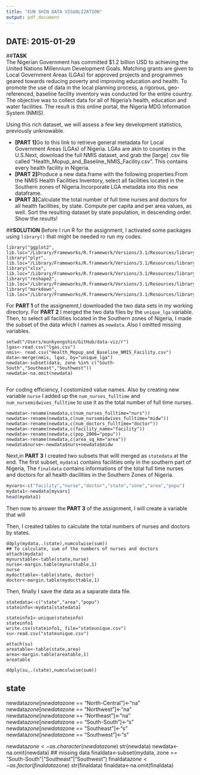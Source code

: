 ```yaml
---
title: "EUN SHIN DATA VISUALIZATION"
output: pdf_document
---
```


DATE: 2015-01-29
---

##**TASK** <br>
The Nigerian Government has committed $1.2 billion USD to achieving the United Nations Millennium Development Goals. Matching grants are given to Local Government Areas (LGAs) for approved projects and programmes geared towards reducing poverty and improving education and health. To promote the use of data in the local planning process, a rigorous, geo-referenced, baseline facility inventory was conducted for the entire country. The objective was to collect data for all of Nigeria’s health, education and water facilities. The result is this online portal, the Nigeria MDG Information System (NMIS).

Using this rich dataset, we will assess a few key development statistics, previously unknowable.

- **[PART 1]**Go to this link to retrieve general metadata for Local Government Areas (LGAs) of Nigeria. LGAs are akin to counties in the U.S.Next, download the full NMIS dataset, and grab the [large] .csv file called “Health_Mopup_and_Baseline_NMIS_Facility.csv”. This contains every health facility in Nigeria.
- **[PART 2]**Produce a new data.frame with the following properties:From the NMIS Health Facilities Inventory, select all facilities located in the Southern zones of Nigeria.Incorporate LGA metadata into this new dataframe.
- **[PART 3]**Calculate the total number of full time nurses and doctors for all health facilities, by state. Compute per capita and per area values, as well.
Sort the resulting dataset by state population, in descending order.
Show the results!

##**SOLUTION**
Before I run R for the assignment, I activated some packages using `library()` that might be needed ro run my codes. 

```
library("ggplot2", lib.loc="/Library/Frameworks/R.framework/Versions/3.1/Resources/library")
library("plyr", lib.loc="/Library/Frameworks/R.framework/Versions/3.1/Resources/library")
library("xlsx", lib.loc="/Library/Frameworks/R.framework/Versions/3.1/Resources/library")
library("reshape2", lib.loc="/Library/Frameworks/R.framework/Versions/3.1/Resources/library")
library("markdown", lib.loc="/Library/Frameworks/R.framework/Versions/3.1/Resources/library")
```
For **PART 1** of the assignemnt,I downloaded the two data sets in my working directory. For **PART 2** I merged the two data files by the `unique_lga` variable. Then, to select all facilities located in the Southern zones of Nigeria, I made the subset of the data which I names as `newdata`. Also I omitted missing variables. 

```
setwd("/Users/eunkyongshin/GitHub/data-viz/r")
lgas<-read.csv("lgas.csv")
nmis<- read.csv("Health_Mopup_and_Baseline_NMIS_Facility.csv")
data<-merge(nmis, lgas, by="unique_lga")
newdata<-subset(data, zone %in% c("South-South","Southeast","Southwest"))
newdata<-na.omit(newdata)


```

For coding efficiency, I costomized value names. Also by creating new variable `nurse` I added up the `num_nurses_fulltime` and `num_nursemidwives_fulltime` to use it as the total number of full time nurses.   

``` 
newdata<-rename(newdata,c(num_nurses_fulltime="nurs"))
newdata<-rename(newdata,c(num_nursemidwives_fulltime="midw"))
newdata<-rename(newdata,c(num_doctors_fulltime="doctor"))
newdata<-rename(newdata,c(facility_name="facility"))
newdata<-rename(newdata,c(pop_2006="popu"))
newdata<-rename(newdata,c(area_sq_km="area"))
newdata$nurse<-newdata$nurs+newdata$midw
```

Next,in **PART 3** I created two subsets that willl merged as `statedata` at the end. The first subset, `mydata1` contains facilities only in the southern part of Nigeria, The `finaldata` contains informations of the total full time nurses and doctors for all health dacilities in the Southern Zones of Nigeria.  

```r
myvars<-c("facility","nurse","doctor","state","zone","area","popu")
mydata1<-newdata[myvars]
head(mydata1)
```
Then now to answer the **PART 3** of the assignment, I will create a variable that will 


Then, I created tables to calculate the total numbers of nurses and doctors by states. 
```
ddply(mydata,.(state),numcolwise(sum))
## To calculate, sum of the numbers of nurses and doctors
attach(mydata)
mynurstable<-table(state,nurse)
nurse<-margin.table(mynurstable,1)
nurse
mydocttable<-table(state, doctor)
doctor<-margin.table(mydocttable,1)

```
Then, finally I save the data as a saparate data file. 
```
statedata<-c("state","area","popu")
stateinfo<-mydata[statedata]

stateinfo1<-unique(stateinfo)
stateinfo1
write.csv(stateinfo1, file="stateunique.csv")
su<-read.csv("stateunique.csv")

attach(su)
areatable<-table(state,area)
area<-margin.table(areatable,1)
areatable

ddply(su,.(state),numcolwise(sum))

```

state
---
newdata$zone[newdata$zone == "North-Central"]<-"na"
newdata$zone[newdata$zone == "Northwest"]<-"na"
newdata$zone[newdata$zone == "Northeast"]<-"na"
newdata$zone[newdata$zone == "South-South"]<-"s"
newdata$zone[newdata$zone == "Southeast"]<-"s"
newdata$zone[newdata$zone == "Southwest"]<-"s"

newdata$zone <- as.character(newdata$zone)
str(newdata)
newdata<-na.omit(newdata) ## missing data
finaldata<-subset(mydata, zone == "South-South"|"Southeast"|"Southwest")
finaldata$zone <- as.factor(finaldata$zone)
str(finaldata)
finaldata<-na.omit(finaldata)